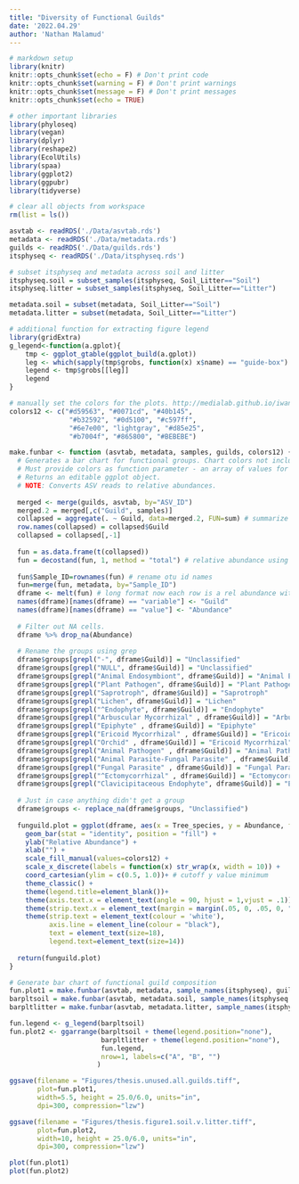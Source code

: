 ```yaml
---
title: "Diversity of Functional Guilds"
date: '2022.04.29'
author: 'Nathan Malamud'
---
```


```r

# markdown setup
library(knitr)
knitr::opts_chunk$set(echo = F) # Don't print code
knitr::opts_chunk$set(warning = F) # Don't print warnings
knitr::opts_chunk$set(message = F) # Don't print messages
knitr::opts_chunk$set(echo = TRUE)

# other important libraries
library(phyloseq)
library(vegan)
library(dplyr)
library(reshape2)
library(EcolUtils)
library(spaa)
library(ggplot2)
library(ggpubr)
library(tidyverse)

# clear all objects from workspace
rm(list = ls())

asvtab <- readRDS('./Data/asvtab.rds')
metadata <- readRDS('./Data/metadata.rds')
guilds <- readRDS('./Data/guilds.rds')
itsphyseq <- readRDS('./Data/itsphyseq.rds')

# subset itsphyseq and metadata across soil and litter
itsphyseq.soil = subset_samples(itsphyseq, Soil_Litter=="Soil")
itsphyseq.litter = subset_samples(itsphyseq, Soil_Litter=="Litter")

metadata.soil = subset(metadata, Soil_Litter=="Soil")
metadata.litter = subset(metadata, Soil_Litter=="Litter")

# additional function for extracting figure legend
library(gridExtra)
g_legend<-function(a.gplot){
    tmp <- ggplot_gtable(ggplot_build(a.gplot))
    leg <- which(sapply(tmp$grobs, function(x) x$name) == "guide-box")
    legend <- tmp$grobs[[leg]]
    legend
}

# manually set the colors for the plots. http://medialab.github.io/iwanthue/
colors12 <- c("#d59563", "#0071cd", "#40b145",
               "#b32592", "#0d5100", "#c597ff",
               "#6e7e00", "lightgray", "#d85e25",
               "#b7004f", "#865800", "#BEBEBE")
```

```r

make.funbar <- function (asvtab, metadata, samples, guilds, colors12) {
  # Generates a bar chart for functional groups. Chart colors not included by default.
  # Must provide colors as function parameter - an array of values for parameter colors12.
  # Returns an editable ggplot object.
  # NOTE: Converts ASV reads to relative abundances.
  
  merged <- merge(guilds, asvtab, by="ASV_ID")
  merged.2 = merged[,c("Guild", samples)]
  collapsed = aggregate(. ~ Guild, data=merged.2, FUN=sum) # summarize the data for plotting
  row.names(collapsed) = collapsed$Guild
  collapsed = collapsed[,-1] 
  
  fun = as.data.frame(t(collapsed)) 
  fun = decostand(fun, 1, method = "total") # relative abundance using decostand.
  
  fun$Sample_ID=rownames(fun) # rename otu id names
  fun=merge(fun, metadata, by="Sample_ID")
  dframe <- melt(fun) # long format now each row is a rel abundance with its metadata
  names(dframe)[names(dframe) == "variable"] <- "Guild"
  names(dframe)[names(dframe) == "value"] <- "Abundance"
  
  # Filter out NA cells.
  dframe %>% drop_na(Abundance)
  
  # Rename the groups using grep
  dframe$groups[grepl("-", dframe$Guild)] = "Unclassified"
  dframe$groups[grepl("NULL", dframe$Guild)] = "Unclassified"
  dframe$groups[grepl("Animal Endosymbiont", dframe$Guild)] = "Animal Endosymbiont"
  dframe$groups[grepl("Plant Pathogen", dframe$Guild)] = "Plant Pathogen"
  dframe$groups[grepl("Saprotroph", dframe$Guild)] = "Saprotroph"
  dframe$groups[grepl("Lichen", dframe$Guild)] = "Lichen"
  dframe$groups[grepl("^Endophyte", dframe$Guild)] = "Endophyte"
  dframe$groups[grepl("Arbuscular Mycorrhizal" , dframe$Guild)] = "Arbuscular Mycorrhizal" 
  dframe$groups[grepl("Epiphyte" , dframe$Guild)] = "Epiphyte"
  dframe$groups[grepl("Ericoid Mycorrhizal" , dframe$Guild)] = "Ericoid Mycorrhizal" 
  dframe$groups[grepl("Orchid" , dframe$Guild)] = "Ericoid Mycorrhizal" 
  dframe$groups[grepl("Animal Pathogen" , dframe$Guild)] = "Animal Pathogen" 
  dframe$groups[grepl("Animal Parasite-Fungal Parasite" , dframe$Guild)] = "Animal Parasite-Fungal Parasite" 
  dframe$groups[grepl("Fungal Parasite" , dframe$Guild)] = "Fungal Parasite" 
  dframe$groups[grepl("^Ectomycorrhizal" , dframe$Guild)] = "Ectomycorrhizal"
  dframe$groups[grepl("Clavicipitaceous Endophyte", dframe$Guild)] = "Endophyte"
  
  # Just in case anything didn't get a group
  dframe$groups <- replace_na(dframe$groups, "Unclassified") 
  
  funguild.plot = ggplot(dframe, aes(x = Tree_species, y = Abundance, fill = groups)) + 
    geom_bar(stat = "identity", position = "fill") + 
    ylab("Relative Abundance") +
    xlab("") +
    scale_fill_manual(values=colors12) +
    scale_x_discrete(labels = function(x) str_wrap(x, width = 10)) +
    coord_cartesian(ylim = c(0.5, 1.0))+ # cutoff y value minimum
    theme_classic() +
    theme(legend.title=element_blank())+
    theme(axis.text.x = element_text(angle = 90, hjust = 1,vjust = .1))+
    theme(strip.text.x = element_text(margin = margin(.05, 0, .05, 0, "cm")))+
    theme(strip.text = element_text(colour = 'white'),
          axis.line = element_line(colour = "black"),
          text = element_text(size=18),
          legend.text=element_text(size=14))
  
  return(funguild.plot)
}

```

```r

# Generate bar chart of functional guild composition
fun.plot1 = make.funbar(asvtab, metadata, sample_names(itsphyseq), guilds, colors12)
barpltsoil = make.funbar(asvtab, metadata.soil, sample_names(itsphyseq.soil), guilds, colors12)
barpltlitter = make.funbar(asvtab, metadata.litter, sample_names(itsphyseq.litter), guilds, colors12)

fun.legend <- g_legend(barpltsoil)
fun.plot2 <- ggarrange(barpltsoil + theme(legend.position="none"),
                       barpltlitter + theme(legend.position="none"),
                       fun.legend,
                       nrow=1, labels=c("A", "B", "")
                      )

ggsave(filename = "Figures/thesis.unused.all.guilds.tiff",
       plot=fun.plot1,
       width=5.5, height = 25.0/6.0, units="in",
       dpi=300, compression="lzw")

ggsave(filename = "Figures/thesis.figure1.soil.v.litter.tiff",
       plot=fun.plot2,
       width=10, height = 25.0/6.0, units="in",
       dpi=300, compression="lzw")
```

```r
plot(fun.plot1)
plot(fun.plot2)
```


